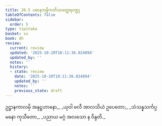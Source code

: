 ```yaml
---
title: 20.5 ပဓာနကမ္မိကတိဿတ္ထေရဝတ္ထု
tableOfContents: false
sidebar:
  order: 5
type: tipitaka
basket: su
book: dh
review:
  current: review
  updated: '2025-10-20T18:11:36.024894'
  updated_by: ''
  notes: ''
  history:
  - state: review
    date: '2025-10-20T18:11:36.024894'
    updated_by: ''
    notes: ''
    previous_state: draft
---
```



<DynamicBreadcrumb />


<ReviewStatus review={frontmatter.review} showDetails={true} />

<HypothesisAnnotation frontmatter={frontmatter} />

<Division number="280" book="dh" e="ch" v="18" p="53">

<Paragraph number="302" type="verses" book="dh">
ဥဋ္ဌာနကာလမှိ အနုဋ္ဌဟာနော,_  
_ယုဝါ ဗလီ အာလသိယံ ဥပေတော;_  
_သံသန္နသင်္ကပ္ပမနော ကုသီတော,_  
_ပညာယ မဂ္ဂံ အလသော န ဝိန္ဒတိ._
</Paragraph>
</Division>